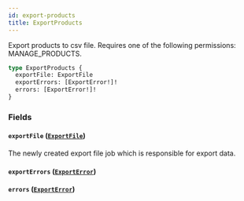 ```yaml
---
id: export-products
title: ExportProducts
---
```


Export products to csv file. Requires one of the following permissions: MANAGE_PRODUCTS.

```graphql
type ExportProducts {
  exportFile: ExportFile
  exportErrors: [ExportError!]!
  errors: [ExportError!]!
}
```

### Fields

#### `exportFile` ([`ExportFile`](../../../developer/api-reference/objects/export-file))

The newly created export file job which is responsible for export data.

#### `exportErrors` ([`ExportError`](../../../developer/api-reference/objects/export-error))

#### `errors` ([`ExportError`](../../../developer/api-reference/objects/export-error))

